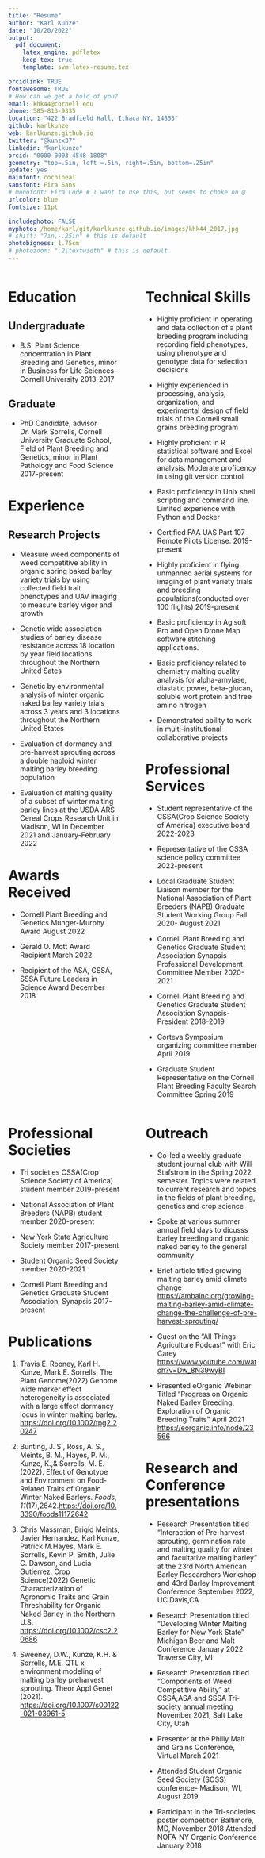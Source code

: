 ```yaml
---
title: "Résumé"
author: "Karl Kunze"
date: "10/20/2022"
output: 
  pdf_document:
    latex_engine: pdflatex
    keep_tex: true
    template: svm-latex-resume.tex

orcidlink: TRUE
fontawesome: TRUE
# How can we get a hold of you?
email: khk44@cornell.edu
phone: 585-813-9335
location: "422 Bradfield Hall, Ithaca NY, 14853"
github: karlkunze
web: karlkunze.github.io
twitter: "@kunzx37"
linkedin: "karlkunze"
orcid: "0000-0003-4548-1808"
geometry: "top=.5in, left =.5in, right=.5in, bottom=.25in"
update: yes
mainfont: cochineal
sansfont: Fira Sans
# monofont: Fira Code # I want to use this, but seems to choke on @
urlcolor: blue
fontsize: 11pt

includephoto: FALSE
myphoto: /home/karl/git/karlkunze.github.io/images/khk44_2017.jpg
# shift: "7in,-.25in" # this is default
photobigness: 1.75cm
# photozoom: ".2\textwidth" # this is default
---
```


<!-- Read more about Pandoc's [fenced_divs](https://pandoc.org/MANUAL.html#extension-fenced_divs) syntax -->

::: columns
::: {.column width="50%" data-latex="{0.50\\textwidth}"}
# Education

## Undergraduate

-   B.S. Plant Science concentration in Plant Breeding and Genetics, minor in Business for Life Sciences- Cornell University \hfill 2013-2017

## Graduate

-   PhD Candidate, advisor Dr. Mark Sorrells, Cornell University Graduate School, Field of Plant Breeding and Genetics, minor in Plant Pathology and Food Science
                                                                                              \hfill 2017-present

# Experience

## Research Projects

-   Measure weed components of weed competitive ability in organic spring baked barley variety trials by using collected field trait phenotypes and UAV imaging to measure barley vigor and growth

-   Genetic wide association studies of barley disease resistance across 18 location by year field locations throughout the Northern United Sates

-   Genetic by environmental analysis of winter organic naked barley variety trials across 3 years and 3 locations throughout the Northern United States

-   Evaluation of dormancy and pre-harvest sprouting across a double haploid winter malting barley breeding population

-   Evaluation of malting quality of a subset of winter malting barley lines at the USDA ARS Cereal Crops Research Unit in Madison, WI in December 2021 and January-February 2022

# Awards Received

-   Cornell Plant Breeding and Genetics Munger-Murphy Award \hfill August 2022

-   Gerald O. Mott Award Recipient \hfill March 2022

-   Recipient of the ASA, CSSA, SSSA Future Leaders in Science Award \hfill December 2018
:::

::: {.column width="2%" data-latex="{0.02\\textwidth}"}
 <!-- an empty div with an empty character to serve as a column sep -->
:::

::: {.column width="50%" data-latex="{0.50\\textwidth}"}
# Technical Skills

-   Highly proficient in operating and data collection of a plant breeding program including recording field phenotypes, using phenotype and genotype data for selection decisions

-   Highly experienced in processing, analysis, organization, and experimental design of field trials of the Cornell small grains breeding program

-   Highly proficient in R statistical software and Excel for data management and analysis. Moderate proficency in using git version control

-   Basic proficiency in Unix shell scripting and command line. Limited experience with Python and Docker

-   Certified FAA UAS Part 107 Remote Pilots License. \hfill 2019-present

-   Highly proficient in flying unmanned aerial systems for imaging of plant variety trials and breeding populations(conducted over 100 flights) \hfill 2019-present

-   Basic proficiency in Agisoft Pro and Open Drone Map software stitching applications.

-   Basic proficiency related to chemistry malting quality analysis for alpha-amylase, diastatic power, beta-glucan, soluble wort protein and free amino nitrogen

-   Demonstrated ability to work in multi-institutional collaborative projects

# Professional Services

-   Student representative of the CSSA(Crop Science Society of America) executive board \hfill 2022-2023

-   Representative of the CSSA science policy committee                                                                                       \hfill                             2022-present

-   Local Graduate Student Liaison member for the National Association of Plant Breeders (NAPB) Graduate Student Working Group \hfill Fall 2020- August 2021

-   Cornell Plant Breeding and Genetics Graduate Student Association Synapsis-Professional Development Committee Member \hfill 2020-2021
-   Cornell Plant Breeding and Genetics Graduate Student Association Synapsis-President  \hfill 2018-2019

-   Corteva Symposium organizing committee member \hfill April 2019

-   Graduate Student Representative on the Cornell Plant Breeding Faculty Search Committee \hfill Spring 2019
:::
:::

\newpage

::: columns
::: {.column width="48%" data-latex="{0.48\\textwidth}"}
# Professional Societies

-   Tri societies CSSA(Crop Science Society of America) student member \hfill 2019-present

-   National Association of Plant Breeders (NAPB) student member \hfill 2020-present

-   New York State Agriculture Society member \hfill 2017-present

-   Student Organic Seed Society member \hfill 2020-2021

-   Cornell Plant Breeding and Genetics Graduate Student Association, Synapsis \hfill 2017-present

# Publications

1.  Travis E. Rooney, Karl H. Kunze, Mark E. Sorrells. The Plant Genome(2022) Genome wide marker effect heterogeneity is associated with a large effect dormancy locus in winter malting barley. <https://doi.org/10.1002/tpg2.20247>

2.  Bunting, J. S., Ross, A. S., Meints, B. M., Hayes, P. M., Kunze, K.,& Sorrells, M. E. (2022). Effect of Genotype and Environment on Food-Related Traits of Organic Winter Naked Barleys. *Foods*, *11*(17),2642.<https://doi.org/10.3390/foods11172642>

3.  Chris Massman, Brigid Meints, Javier Hernandez, Karl Kunze, Patrick M.Hayes, Mark E. Sorrells, Kevin P. Smith, Julie C. Dawson, and Lucia Gutierrez. Crop Science(2022) Genetic Characterization of Agronomic Traits and Grain Threshability for Organic Naked Barley in the Northern U.S. <https://doi.org/10.1002/csc2.20686>

4.  Sweeney, D.W., Kunze, K.H. & Sorrells, M.E. QTL x environment modeling of malting barley preharvest sprouting. Theor Appl Genet (2021). <https://doi.org/10.1007/s00122-021-03961-5>
:::

::: {.column width="2%" data-latex="{0.02\\textwidth}"}
  <!-- an empty div with an empty character to serve as a column sep -->
:::

::: {.column width="48%" data-latex="{0.48\\textwidth}"}
# Outreach

-   Co-led a weekly graduate student journal club with Will Stafstrom in the Spring 2022 semester. Topics were related to current research and topics in the fields of plant breeding, genetics and crop science

-   Spoke at various summer annual field days to dicusss barley breeding and organic naked barley to the general community

-   Brief article titled growing malting barley amid climate change <https://ambainc.org/growing-malting-barley-amid-climate-change-the-challenge-of-pre-harvest-sprouting/>

-   Guest on the "All Things Agriculture Podcast" with Eric Carey <https://www.youtube.com/watch?v=Dw_8N39wyBI>

-   Presented eOrganic Webinar Titled "Progress on Organic Naked Barley Breeding, Exploration of Organic Breeding Traits" April 2021 <https://eorganic.info/node/23566>

# Research and Conference presentations

-   Research Presentation titled "Interaction of Pre-harvest sprouting, germination rate and malting quality for winter and facultative malting barley" at the 23rd North American Barley Researchers Workshop and 43rd Barley Improvement Conference September 2022, UC Davis,CA

-   Research Presentation titled "Developing Winter Malting Barley for New York State" Michigan Beer and Malt Conference January 2022 Traverse City, MI

-   Research Presentation titled "Components of Weed Competitive Ability" at CSSA,ASA and SSSA Tri-society annual meeting November 2021, Salt Lake City, Utah

-   Presenter at the Philly Malt and Grains Conference, Virtual March 2021

-   Attended Student Organic Seed Society (SOSS) conference- Madison, WI, August 2019

-   Participant in the Tri-societies poster competition Baltimore, MD, November 2018 Attended NOFA-NY Organic Conference January 2018
:::
:::
